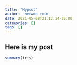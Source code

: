 ```yaml
---
title: "Mypost"
author: "Heewon Yoon"
date: 2021-05-08T21:13:14-05:00
categories: []
tags: []
---
```


## Here is my post 

```R
summary(iris)
```